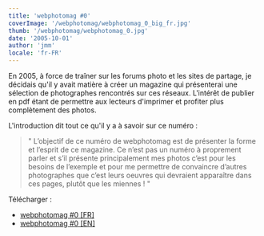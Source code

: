 ```yaml
---
title: 'webphotomag #0'
coverImage: '/webphotomag/webphotomag_0_big_fr.jpg'
thumb: '/webphotomag/webphotomag_0.jpg'
date: '2005-10-01'
author: 'jmm'
locale: 'fr-FR'
---
```


En 2005, à force de traîner sur les forums photo et les sites de partage, je
décidais qu'il y avait matière à créer un magazine qui présenterai une sélection
de photographes rencontrés sur ces réseaux. L'intérêt de publier en pdf étant de
permettre aux lecteurs d'imprimer et profiter plus complètement des photos.

L'introduction dit tout ce qu'il y a à savoir sur ce numéro :
> " L’objectif de ce numéro de webphotomag est de présenter la forme et l’esprit
> de ce magazine. Ce n’est pas un numéro à proprement parler et s’il présente
> principalement mes photos c’est pour les besoins de l’exemple et pour me
> permettre de convaincre d’autres photographes que c’est leurs oeuvres qui
> devraient apparaître dans ces pages, plutôt que les miennes ! "

Télécharger :
- [webphotomag #0 [FR]](/download/webphotomag_0_fr.pdf)
- [webphotomag #0 [EN]](/download/webphotomag_0.pdf)
